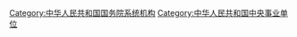 [[Category:中华人民共和国国务院系统机构|Category:中华人民共和国国务院系统机构]]
[[Category:中华人民共和国中央事业单位|Category:中华人民共和国中央事业单位]]